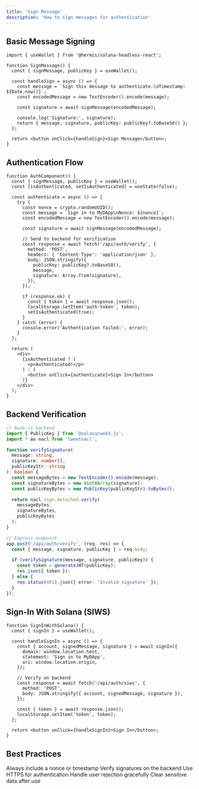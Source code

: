 ```yaml
---
title: 'Sign Message'
description: 'How to sign messages for authentication'
---
```


## Basic Message Signing

```tsx
import { useWallet } from '@hermis/solana-headless-react';

function SignMessage() {
  const { signMessage, publicKey } = useWallet();

  const handleSign = async () => {
    const message = `Sign this message to authenticate.\nTimestamp: ${Date.now()}`;
    const encodedMessage = new TextEncoder().encode(message);

    const signature = await signMessage(encodedMessage);

    console.log('Signature:', signature);
    return { message, signature, publicKey: publicKey?.toBase58() };
  };

  return <button onClick={handleSign}>Sign Message</button>;
}
```

## Authentication Flow

```tsx
function AuthComponent() {
  const { signMessage, publicKey } = useWallet();
  const [isAuthenticated, setIsAuthenticated] = useState(false);

  const authenticate = async () => {
    try {
      const nonce = crypto.randomUUID();
      const message = `Sign in to MyDApp\nNonce: ${nonce}`;
      const encodedMessage = new TextEncoder().encode(message);

      const signature = await signMessage(encodedMessage);

      // Send to backend for verification
      const response = await fetch('/api/auth/verify', {
        method: 'POST',
        headers: { 'Content-Type': 'application/json' },
        body: JSON.stringify({
          publicKey: publicKey?.toBase58(),
          message,
          signature: Array.from(signature),
        }),
      });

      if (response.ok) {
        const { token } = await response.json();
        localStorage.setItem('auth-token', token);
        setIsAuthenticated(true);
      }
    } catch (error) {
      console.error('Authentication failed:', error);
    }
  };

  return (
    <div>
      {isAuthenticated ? (
        <p>Authenticated!</p>
      ) : (
        <button onClick={authenticate}>Sign In</button>
      )}
    </div>
  );
}
```

## Backend Verification

```typescript
// Node.js backend
import { PublicKey } from '@solana/web3.js';
import * as nacl from 'tweetnacl';

function verifySignature(
  message: string,
  signature: number[],
  publicKeyStr: string
): boolean {
  const messageBytes = new TextEncoder().encode(message);
  const signatureBytes = new Uint8Array(signature);
  const publicKeyBytes = new PublicKey(publicKeyStr).toBytes();

  return nacl.sign.detached.verify(
    messageBytes,
    signatureBytes,
    publicKeyBytes
  );
}

// Express endpoint
app.post('/api/auth/verify', (req, res) => {
  const { message, signature, publicKey } = req.body;

  if (verifySignature(message, signature, publicKey)) {
    const token = generateJWT(publicKey);
    res.json({ token });
  } else {
    res.status(401).json({ error: 'Invalid signature' });
  }
});
```

## Sign-In With Solana (SIWS)

```tsx
function SignInWithSolana() {
  const { signIn } = useWallet();

  const handleSignIn = async () => {
    const { account, signedMessage, signature } = await signIn({
      domain: window.location.host,
      statement: 'Sign in to MyDApp',
      uri: window.location.origin,
    });

    // Verify on backend
    const response = await fetch('/api/auth/siws', {
      method: 'POST',
      body: JSON.stringify({ account, signedMessage, signature }),
    });

    const { token } = await response.json();
    localStorage.setItem('token', token);
  };

  return <button onClick={handleSignIn}>Sign In</button>;
}
```

## Best Practices

<Check>Always include a nonce or timestamp</Check>
<Check>Verify signatures on the backend</Check>
<Check>Use HTTPS for authentication</Check>
<Check>Handle user rejection gracefully</Check>
<Check>Clear sensitive data after use</Check>
